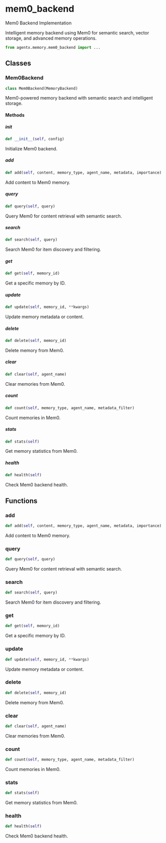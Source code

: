 # mem0_backend

Mem0 Backend Implementation

Intelligent memory backend using Mem0 for semantic search, vector storage, and advanced memory operations.

```python
from agentx.memory.mem0_backend import ...
```

## Classes

### Mem0Backend

```python
class Mem0Backend(MemoryBackend)
```

Mem0-powered memory backend with semantic search and intelligent storage.

#### Methods

##### __init__

```python
def __init__(self, config)
```

Initialize Mem0 backend.


##### add

```python
def add(self, content, memory_type, agent_name, metadata, importance)
```

Add content to Mem0 memory.


##### query

```python
def query(self, query)
```

Query Mem0 for content retrieval with semantic search.


##### search

```python
def search(self, query)
```

Search Mem0 for item discovery and filtering.


##### get

```python
def get(self, memory_id)
```

Get a specific memory by ID.


##### update

```python
def update(self, memory_id, **kwargs)
```

Update memory metadata or content.


##### delete

```python
def delete(self, memory_id)
```

Delete memory from Mem0.


##### clear

```python
def clear(self, agent_name)
```

Clear memories from Mem0.


##### count

```python
def count(self, memory_type, agent_name, metadata_filter)
```

Count memories in Mem0.


##### stats

```python
def stats(self)
```

Get memory statistics from Mem0.


##### health

```python
def health(self)
```

Check Mem0 backend health.



## Functions

### add

```python
def add(self, content, memory_type, agent_name, metadata, importance)
```

Add content to Mem0 memory.


### query

```python
def query(self, query)
```

Query Mem0 for content retrieval with semantic search.


### search

```python
def search(self, query)
```

Search Mem0 for item discovery and filtering.


### get

```python
def get(self, memory_id)
```

Get a specific memory by ID.


### update

```python
def update(self, memory_id, **kwargs)
```

Update memory metadata or content.


### delete

```python
def delete(self, memory_id)
```

Delete memory from Mem0.


### clear

```python
def clear(self, agent_name)
```

Clear memories from Mem0.


### count

```python
def count(self, memory_type, agent_name, metadata_filter)
```

Count memories in Mem0.


### stats

```python
def stats(self)
```

Get memory statistics from Mem0.


### health

```python
def health(self)
```

Check Mem0 backend health.

